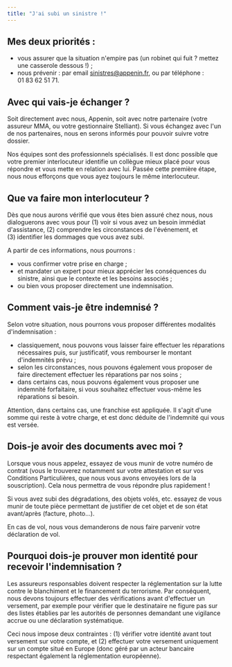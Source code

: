 ```yaml
---
title: "J'ai subi un sinistre !"
---
```


## Mes deux priorités :

- vous assurer que la situation n'empire pas (un robinet qui fuit ? mettez une casserole dessous !) ;
- nous prévenir : par email [sinistres@appenin.fr](mailto:sinistres@appenin.fr), ou par téléphone : 01 83 62 51 71.

## Avec qui vais-je échanger ?

Soit directement avec nous, Appenin, soit avec notre partenaire (votre assureur MMA, ou votre gestionnaire Stelliant). Si vous échangez avec l'un de nos partenaires, nous en serons informés pour pouvoir suivre votre dossier.

Nos équipes sont des professionnels spécialisés. Il est donc possible que votre premier interlocuteur identifie un collègue mieux placé pour vous répondre et vous mette en relation avec lui. Passée cette première étape, nous nous efforçons que vous ayez toujours le même interlocuteur.

## Que va faire mon interlocuteur ?

Dès que nous aurons vérifié que vous êtes bien assuré chez nous, nous dialoguerons avec vous pour (1) voir si vous avez un besoin immédiat d'assistance, (2) comprendre les circonstances de l'événement, et (3) identifier les dommages que vous avez subi.

A partir de ces informations, nous pourrons :

- vous confirmer votre prise en charge ;
- et mandater un expert pour mieux apprécier les conséquences du sinistre, ainsi que le contexte et les besoins associés ;
- ou bien vous proposer directement une indemnisation.

## Comment vais-je être indemnisé ?

Selon votre situation, nous pourrons vous proposer différentes modalités d'indemnisation :

- classiquement, nous pouvons vous laisser faire effectuer les réparations nécessaires puis, sur justificatif, vous rembourser le montant d'indemnités prévu ;
- selon les circonstances, nous pouvons également vous proposer de faire directement effectuer les réparations par nos soins ;
- dans certains cas, nous pouvons également vous proposer une indemnité forfaitaire, si vous souhaitez effectuer vous-même les réparations si besoin.

Attention, dans certains cas, une franchise est appliquée. Il s'agit d'une somme qui reste à votre charge, et est donc déduite de l'indemnité qui vous est versée.

## Dois-je avoir des documents avec moi ?

Lorsque vous nous appelez, essayez de vous munir de votre numéro de contrat (vous le trouverez notamment sur votre attestation et sur vos Conditions Particulières, que nous vous avons envoyées lors de la souscription). Cela nous permettra de vous répondre plus rapidement !

Si vous avez subi des dégradations, des objets volés, etc. essayez de vous munir de toute pièce permettant de justifier de cet objet et de son état avant/après (facture, photo…).

En cas de vol, nous vous demanderons de nous faire parvenir votre déclaration de vol.

## Pourquoi dois-je prouver mon identité pour recevoir l'indemnisation ?

Les assureurs responsables doivent respecter la réglementation sur la lutte contre le blanchiment et le financement du terrorisme. Par conséquent, nous devons toujours effectuer des vérifications avant d'effectuer un versement, par exemple pour vérifier que le destinataire ne figure pas sur des listes établies par les autorités de personnes demandant une vigilance accrue ou une déclaration systématique.

Ceci nous impose deux contraintes : (1) vérifier votre identité avant tout versement sur votre compte, et (2) effectuer votre versement uniquement sur un compte situé en Europe (donc géré par un acteur bancaire respectant également la réglementation européenne).
